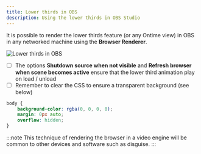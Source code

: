 ```yaml
---
title: Lower thirds in OBS
description: Using the lower thirds in OBS Studio
---
```


It is possible to render the lower thirds feature (or any Ontime view) in OBS in any networked machine using the **Browser Renderer**.

![Lower thirds in OBS](../../../assets/screenshots/feature/obs-lower-thirds.png)

* [ ] The options **Shutdown source when not visible** and **Refresh browser when scene becomes active** ensure that the lower third animation play on load / unload
* [ ] Remember to clear the CSS to ensure a transparent background (see below)

```css
body { 
    background-color: rgba(0, 0, 0, 0); 
    margin: 0px auto; 
    overflow: hidden; 
}
```

:::note
This technique of rendering the browser in a video engine will be common to other devices and software such as disguise.
:::
